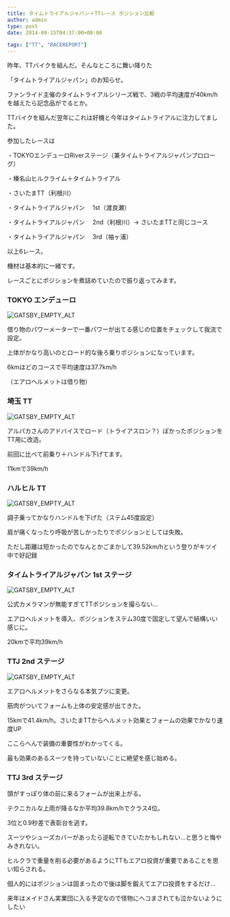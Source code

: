 ---
title: タイムトライアルジャパン＋TTレース ポジション比較
author: admin
type: post
date: 2014-09-15T04:37:00+00:00

tags: ["TT", "RACEREPORT"]
---

昨年、TTバイクを組んだ。そんなところに舞い降りた

「タイムトライアルジャパン」のお知らせ。

ファンライド主催のタイムトライアルシリーズ戦で、3戦の平均速度が40km/hを越えたら記念品がでるとか。

TTバイクを組んだ翌年にこれは好機と今年はタイムトライアルに注力してました。

参加したレースは

・TOKYOエンデューロRiverステージ（兼タイムトライアルジャパンプロローグ）

・榛名山ヒルクライム＋タイムトライアル

・さいたまTT（利根川）

・タイムトライアルジャパン　 1st（渡良瀬）

・タイムトライアルジャパン　 2nd（利根川）→ さいたまTTと同じコース

・タイムトライアルジャパン　 3rd（袖ヶ浦）

以上6レース。

機材は基本的に一緒です。

レースごとにポジションを煮詰めていたので振り返ってみます。

### TOKYO エンデューロ

![GATSBY_EMPTY_ALT](./3.png)

借り物のパワーメーターで一番パワーが出てる感じの位置をチェックして我流で設定。

上体がかなり高いのとロード的な後ろ乗りポジションになっています。

6kmほどのコースで平均速度は37.7km/h

（エアロヘルメットは借り物）

### 埼玉 TT

![GATSBY_EMPTY_ALT](./203493791_org.v1399977626.jpg)

アルパカさんのアドバイスでロード（トライアスロン？）ぽかったポジションをTT用に改造。

前回に比べて前乗り＋ハンドル下げてます。

11kmで39km/h

### ハルヒル TT

![GATSBY_EMPTY_ALT](./15.png)

調子乗ってかなりハンドルを下げた（ステム45度設定）

肩が痛くなったり呼吸が苦しかったりでポジションとしては失敗。

ただし距離は短かったのでなんとかごまかして39.52km/hという登りがキツイ中で好記録

### タイムトライアルジャパン 1st ステージ

![GATSBY_EMPTY_ALT](./6.png)

公式カメラマンが無能すぎてTTポジションを撮らない…

エアロヘルメットを導入、ポジションをステム30度で固定して望んで結構いい感じに。

20kmで平均39km/h

### TTJ 2nd ステージ

![GATSBY_EMPTY_ALT](./DSC05961.jpg)

エアロヘルメットをさらなる本気ブツに変更。

筋肉がついてフォームも上体の安定感が出てきた。

15kmで41.4km/h。さいたまTTからヘルメット効果とフォームの効果でかなり速度UP

ここらへんで装備の重要性がわかってくる。

最も効果のあるスーツを持っていないことに絶望を感じ始める。

### TTJ 3rd ステージ

頭がすっぽり体の前に来るフォームが出来上がる。

テクニカルな上雨が降るなか平均39.8km/hでクラス4位。

3位と0.9秒差で表彰台を逃す。

スーツやシューズカバーがあったら逆転できていたかもしれない…と思うと悔やみきれない。

ヒルクラで重量を削る必要があるようにTTもエアロ投資が重要であることを思い知らされる。

個人的にはポジションは固まったので後は脚を鍛えてエアロ投資をするだけ…

来年はメイドさん実業団に入る予定なので怪物にヘコまされても泣かないようにしたい
